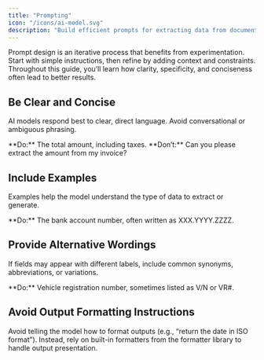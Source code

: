 ```yaml
---
title: "Prompting"
icon: "/icons/ai-model.svg"
description: "Build efficient prompts for extracting data from documents."
---
```


Prompt design is an iterative process that benefits from experimentation. Start with simple instructions, then refine by adding context and constraints. Throughout this guide, you’ll learn how clarity, specificity, and conciseness often lead to better results.

## Be Clear and Concise

AI models respond best to clear, direct language. Avoid conversational or ambiguous phrasing.

<Tip>
  **Do:** The total amount, including taxes.
</Tip>

<Danger>
  **Don’t:** Can you please extract the amount from my invoice?
</Danger>

## Include Examples

Examples help the model understand the type of data to extract or generate.

<Tip>
  **Do:** The bank account number, often written as XXX.YYYY.ZZZZ.
</Tip>

## Provide Alternative Wordings

If fields may appear with different labels, include common synonyms, abbreviations, or variations.

<Tip>
  **Do:** Vehicle registration number, sometimes listed as V/N or VR#.
</Tip>

## Avoid Output Formatting Instructions

Avoid telling the model how to format outputs (e.g., “return the date in ISO format”). Instead, rely on built-in formatters from the formatter library to handle output presentation.